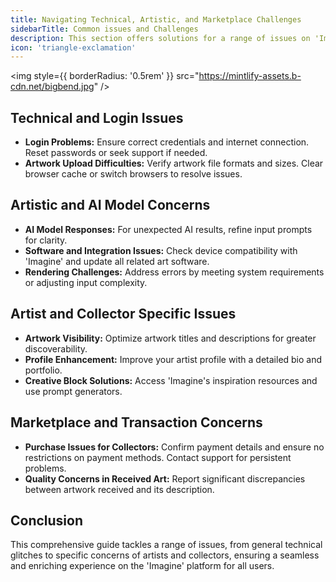 ```yaml
---
title: Navigating Technical, Artistic, and Marketplace Challenges
sidebarTitle: Common issues and Challenges
description: This section offers solutions for a range of issues on 'Imagine,' from technical difficulties and AI model challenges to specific concerns for artists and collectors. It's a comprehensive resource for addressing common problems in artwork creation, uploading, and marketplace transactions.
icon: 'triangle-exclamation'
---
```


<img
  style={{ borderRadius: '0.5rem' }}
  src="https://mintlify-assets.b-cdn.net/bigbend.jpg"
/>

## Technical and Login Issues

- **Login Problems:** Ensure correct credentials and internet connection. Reset passwords or seek support if needed.
- **Artwork Upload Difficulties:** Verify artwork file formats and sizes. Clear browser cache or switch browsers to resolve issues.

## Artistic and AI Model Concerns

- **AI Model Responses:** For unexpected AI results, refine input prompts for clarity.
- **Software and Integration Issues:** Check device compatibility with 'Imagine' and update all related art software.
- **Rendering Challenges:** Address errors by meeting system requirements or adjusting input complexity.

## Artist and Collector Specific Issues

- **Artwork Visibility:** Optimize artwork titles and descriptions for greater discoverability.
- **Profile Enhancement:** Improve your artist profile with a detailed bio and portfolio.
- **Creative Block Solutions:** Access 'Imagine's inspiration resources and use prompt generators.

## Marketplace and Transaction Concerns

- **Purchase Issues for Collectors:** Confirm payment details and ensure no restrictions on payment methods. Contact support for persistent problems.
- **Quality Concerns in Received Art:** Report significant discrepancies between artwork received and its description.

## Conclusion

This comprehensive guide tackles a range of issues, from general technical glitches to specific concerns of artists and collectors, ensuring a seamless and enriching experience on the 'Imagine' platform for all users.
